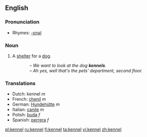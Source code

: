 ==English==

===Pronunciation===
*Rhymes: [[Rhymes:English:-ɛnəl|-ɛnəl]]

===Noun===
{{en-noun}}

# A [[shelter]] for a [[dog]].
::''&ndash; We want to look at the dog '''kennels'''.<br>&ndash; Ah yes, well that's the pets' department, second floor.''

===Translations===
*Dutch: kennel ''m''
*French: [[chenil]] ''m''
*German: [[Hundehütte]] ''m''
*Italian: [[canile]] ''m''
*Polish: [[buda]] ''f''
*Spanish: [[perrera]] ''f''

[[pl:kennel]]
[[ru:kennel]]
[[fi:kennel]]
[[ta:kennel]]
[[vi:kennel]]
[[zh:kennel]]